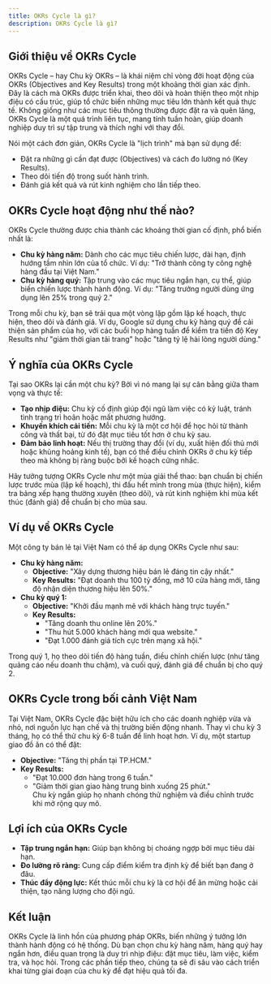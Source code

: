 ```yaml
---
title: OKRs Cycle là gì?
description: OKRs Cycle là gì?
---
```


## Giới thiệu về OKRs Cycle
OKRs Cycle – hay Chu kỳ OKRs – là khái niệm chỉ vòng đời hoạt động của OKRs (Objectives and Key Results) trong một khoảng thời gian xác định. Đây là cách mà OKRs được triển khai, theo dõi và hoàn thiện theo một nhịp điệu có cấu trúc, giúp tổ chức biến những mục tiêu lớn thành kết quả thực tế. Không giống như các mục tiêu thông thường được đặt ra và quên lãng, OKRs Cycle là một quá trình liên tục, mang tính tuần hoàn, giúp doanh nghiệp duy trì sự tập trung và thích nghi với thay đổi.

Nói một cách đơn giản, OKRs Cycle là "lịch trình" mà bạn sử dụng để:  
- Đặt ra những gì cần đạt được (Objectives) và cách đo lường nó (Key Results).  
- Theo dõi tiến độ trong suốt hành trình.  
- Đánh giá kết quả và rút kinh nghiệm cho lần tiếp theo.  

## OKRs Cycle hoạt động như thế nào?
OKRs Cycle thường được chia thành các khoảng thời gian cố định, phổ biến nhất là:  
- **Chu kỳ hàng năm:** Dành cho các mục tiêu chiến lược, dài hạn, định hướng tầm nhìn lớn của tổ chức. Ví dụ: "Trở thành công ty công nghệ hàng đầu tại Việt Nam."  
- **Chu kỳ hàng quý:** Tập trung vào các mục tiêu ngắn hạn, cụ thể, giúp biến chiến lược thành hành động. Ví dụ: "Tăng trưởng người dùng ứng dụng lên 25% trong quý 2."  

Trong mỗi chu kỳ, bạn sẽ trải qua một vòng lặp gồm lập kế hoạch, thực hiện, theo dõi và đánh giá. Ví dụ, Google sử dụng chu kỳ hàng quý để cải thiện sản phẩm của họ, với các buổi họp hàng tuần để kiểm tra tiến độ Key Results như "giảm thời gian tải trang" hoặc "tăng tỷ lệ hài lòng người dùng."

## Ý nghĩa của OKRs Cycle
Tại sao OKRs lại cần một chu kỳ? Bởi vì nó mang lại sự cân bằng giữa tham vọng và thực tế:  
- **Tạo nhịp điệu:** Chu kỳ cố định giúp đội ngũ làm việc có kỷ luật, tránh tình trạng trì hoãn hoặc mất phương hướng.  
- **Khuyến khích cải tiến:** Mỗi chu kỳ là một cơ hội để học hỏi từ thành công và thất bại, từ đó đặt mục tiêu tốt hơn ở chu kỳ sau.  
- **Đảm bảo linh hoạt:** Nếu thị trường thay đổi (ví dụ, xuất hiện đối thủ mới hoặc khủng hoảng kinh tế), bạn có thể điều chỉnh OKRs ở chu kỳ tiếp theo mà không bị ràng buộc bởi kế hoạch cứng nhắc.  

Hãy tưởng tượng OKRs Cycle như một mùa giải thể thao: bạn chuẩn bị chiến lược trước mùa (lập kế hoạch), thi đấu hết mình trong mùa (thực hiện), kiểm tra bảng xếp hạng thường xuyên (theo dõi), và rút kinh nghiệm khi mùa kết thúc (đánh giá) để chuẩn bị cho mùa sau.

## Ví dụ về OKRs Cycle
Một công ty bán lẻ tại Việt Nam có thể áp dụng OKRs Cycle như sau:  
- **Chu kỳ hàng năm:**  
  - **Objective:** "Xây dựng thương hiệu bán lẻ đáng tin cậy nhất."  
  - **Key Results:** "Đạt doanh thu 100 tỷ đồng, mở 10 cửa hàng mới, tăng độ nhận diện thương hiệu lên 50%."  
- **Chu kỳ quý 1:**  
  - **Objective:** "Khởi đầu mạnh mẽ với khách hàng trực tuyến."  
  - **Key Results:**  
    - "Tăng doanh thu online lên 20%."  
    - "Thu hút 5.000 khách hàng mới qua website."  
    - "Đạt 1.000 đánh giá tích cực trên mạng xã hội."  

Trong quý 1, họ theo dõi tiến độ hàng tuần, điều chỉnh chiến lược (như tăng quảng cáo nếu doanh thu chậm), và cuối quý, đánh giá để chuẩn bị cho quý 2.

## OKRs Cycle trong bối cảnh Việt Nam
Tại Việt Nam, OKRs Cycle đặc biệt hữu ích cho các doanh nghiệp vừa và nhỏ, nơi nguồn lực hạn chế và thị trường biến động nhanh. Thay vì chu kỳ 3 tháng, họ có thể thử chu kỳ 6-8 tuần để linh hoạt hơn. Ví dụ, một startup giao đồ ăn có thể đặt:  
- **Objective:** "Tăng thị phần tại TP.HCM."  
- **Key Results:**  
  - "Đạt 10.000 đơn hàng trong 6 tuần."  
  - "Giảm thời gian giao hàng trung bình xuống 25 phút."  
Chu kỳ ngắn giúp họ nhanh chóng thử nghiệm và điều chỉnh trước khi mở rộng quy mô.

## Lợi ích của OKRs Cycle
- **Tập trung ngắn hạn:** Giúp bạn không bị choáng ngợp bởi mục tiêu dài hạn.  
- **Đo lường rõ ràng:** Cung cấp điểm kiểm tra định kỳ để biết bạn đang ở đâu.  
- **Thúc đẩy động lực:** Kết thúc mỗi chu kỳ là cơ hội để ăn mừng hoặc cải thiện, tạo năng lượng cho đội ngũ.  

## Kết luận
OKRs Cycle là linh hồn của phương pháp OKRs, biến những ý tưởng lớn thành hành động có hệ thống. Dù bạn chọn chu kỳ hàng năm, hàng quý hay ngắn hơn, điều quan trọng là duy trì nhịp điệu: đặt mục tiêu, làm việc, kiểm tra, và học hỏi. Trong các phần tiếp theo, chúng ta sẽ đi sâu vào cách triển khai từng giai đoạn của chu kỳ để đạt hiệu quả tối đa.

